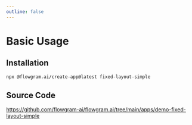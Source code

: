 ```yaml
---
outline: false
---
```



# Basic Usage


<FixedLayoutSimplePreview />

## Installation

```bash
npx @flowgram.ai/create-app@latest fixed-layout-simple
```

## Source Code

https://github.com/flowgram-ai/flowgram.ai/tree/main/apps/demo-fixed-layout-simple
